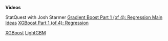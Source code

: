 

**Videos** 

StatQuest with Josh Starmer
[Gradient Boost Part 1 (of 4): Regression Main Ideas](https://www.youtube.com/watch?v=3CC4N4z3GJc)
[XGBoost Part 1 (of 4): Regression ](https://www.youtube.com/watch?v=OtD8wVaFm6E)

[XGBoost](https://xgboost.readthedocs.io/en/stable/)
[LightGBM](https://lightgbm.readthedocs.io/en/v3.3.2/)